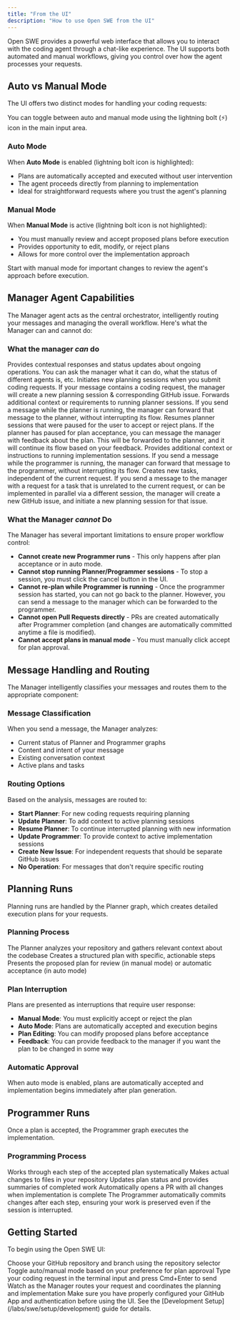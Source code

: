 ```yaml
---
title: "From the UI"
description: "How to use Open SWE from the UI"
---
```


Open SWE provides a powerful web interface that allows you to interact with the coding agent through a chat-like experience. The UI supports both automated and manual workflows, giving you control over how the agent processes your requests.

## Auto vs Manual Mode

The UI offers two distinct modes for handling your coding requests:

<Note>
  You can toggle between auto and manual mode using the lightning bolt (⚡) icon
  in the main input area.
</Note>

### Auto Mode

When **Auto Mode** is enabled (lightning bolt icon is highlighted):

- Plans are automatically accepted and executed without user intervention
- The agent proceeds directly from planning to implementation
- Ideal for straightforward requests where you trust the agent's planning

### Manual Mode

When **Manual Mode** is active (lightning bolt icon is not highlighted):

- You must manually review and accept proposed plans before execution
- Provides opportunity to edit, modify, or reject plans
- Allows for more control over the implementation approach

<Tip>
  Start with manual mode for important changes to review the agent's approach
  before execution.
</Tip>

## Manager Agent Capabilities

The Manager agent acts as the central orchestrator, intelligently routing your messages and managing the overall workflow. Here's what the Manager can and cannot do:

### What the manager _can_ do

<Steps>
  <Step title="Respond to User Messages">
    Provides contextual responses and status updates about ongoing operations.
    You can ask the manager what it can do, what the status of different agents
    is, etc.
  </Step>
  <Step title="Create New Planning Runs">
    Initiates new planning sessions when you submit coding requests. If your
    message contains a coding request, the manager will create a new planning
    session & corresponding GitHub issue.
  </Step>
  <Step title="Send Messages to Active Planning Runs">
    Forwards additional context or requirements to running planner sessions. If
    you send a message while the planner is running, the manager can forward
    that message to the planner, without interrupting its flow.
  </Step>
  <Step title="Resume Interrupted Planners">
    Resumes planner sessions that were paused for the user to accept or reject
    plans. If the planner has paused for plan acceptance, you can message the
    manager with feedback about the plan. This will be forwarded to the planner,
    and it will continue its flow based on your feedback.
  </Step>
  <Step title="Send Messages to Active Programmer Runs">
    Provides additional context or instructions to running implementation
    sessions. If you send a message while the programmer is running, the manager
    can forward that message to the programmer, without interrupting its flow.
  </Step>
  <Step title="Create new tasks">
    Creates new tasks, independent of the current request. If you send a message
    to the manager with a request for a task that is unrelated to the current
    request, or can be implemented in parallel via a different session, the
    manager will create a new GitHub issue, and initiate a new planning session
    for that issue.
  </Step>
</Steps>

### What the Manager _cannot_ Do

<Note>
  The Manager has several important limitations to ensure proper workflow
  control:
</Note>

- **Cannot create new Programmer runs** - This only happens after plan acceptance or in auto mode.
- **Cannot stop running Planner/Programmer sessions** - To stop a session, you must click the cancel button in the UI.
- **Cannot re-plan while Programmer is running** - Once the programmer session has started, you can not go back to the planner. However, you can send a message to the manager which can be forwarded to the programmer.
- **Cannot open Pull Requests directly** - PRs are created automatically after Programmer completion (and changes are automatically committed anytime a file is modified).
- **Cannot accept plans in manual mode** - You must manually click accept for plan approval.

## Message Handling and Routing

The Manager intelligently classifies your messages and routes them to the appropriate component:

### Message Classification

When you send a message, the Manager analyzes:

- Current status of Planner and Programmer graphs
- Content and intent of your message
- Existing conversation context
- Active plans and tasks

### Routing Options

Based on the analysis, messages are routed to:

- **Start Planner**: For new coding requests requiring planning
- **Update Planner**: To add context to active planning sessions
- **Resume Planner**: To continue interrupted planning with new information
- **Update Programmer**: To provide context to active implementation sessions
- **Create New Issue**: For independent requests that should be separate GitHub issues
- **No Operation**: For messages that don't require specific routing

## Planning Runs

Planning runs are handled by the Planner graph, which creates detailed execution plans for your requests.

### Planning Process

<Steps>
  <Step title="Context Gathering">
    The Planner analyzes your repository and gathers relevant context about the
    codebase
  </Step>
  <Step title="Plan Generation">
    Creates a structured plan with specific, actionable steps
  </Step>
  <Step title="Plan Presentation">
    Presents the proposed plan for review (in manual mode) or automatic
    acceptance (in auto mode)
  </Step>
</Steps>

### Plan Interruption

Plans are presented as interruptions that require user response:

- **Manual Mode**: You must explicitly accept or reject the plan
- **Auto Mode**: Plans are automatically accepted and execution begins
- **Plan Editing**: You can modify proposed plans before acceptance
- **Feedback**: You can provide feedback to the manager if you want the plan to be changed in some way

### Automatic Approval

When auto mode is enabled, plans are automatically accepted and implementation begins immediately after plan generation.

## Programmer Runs

Once a plan is accepted, the Programmer graph executes the implementation.

### Programming Process

<Steps>
  <Step title="Plan Execution">
    Works through each step of the accepted plan systematically
  </Step>
  <Step title="Code Implementation">
    Makes actual changes to files in your repository
  </Step>
  <Step title="Progress Tracking">
    Updates plan status and provides summaries of completed work
  </Step>
  <Step title="Pull Request Creation">
    Automatically opens a PR with all changes when implementation is complete
  </Step>
</Steps>

<Note>
  The Programmer automatically commits changes after each step, ensuring your
  work is preserved even if the session is interrupted.
</Note>

## Getting Started

To begin using the Open SWE UI:

<Steps>
  <Step title="Select Repository">
    Choose your GitHub repository and branch using the repository selector
  </Step>
  <Step title="Choose Mode">
    Toggle auto/manual mode based on your preference for plan approval
  </Step>
  <Step title="Submit Request">
    Type your coding request in the terminal input and press Cmd+Enter to send
  </Step>
  <Step title="Monitor Progress">
    Watch as the Manager routes your request and coordinates the planning and
    implementation
  </Step>
</Steps>

<Note>
  Make sure you have properly configured your GitHub App and authentication
  before using the UI. See the [Development Setup](/labs/swe/setup/development)
  guide for details.
</Note>
